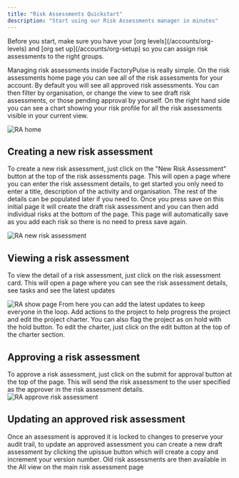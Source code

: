```yaml
---
title: "Risk Assessments Quickstart"
description: "Start using our Risk Assessments manager in minutes"
---
```


<Warning>
Before you start, make sure you have your [org levels](/accounts/org-levels) and [org set up](/accounts/org-setup) so you can assign risk assessments to the right groups.
</Warning>

Managing risk assessments inside FactoryPulse is really simple. On the risk assessments home page you can see all of the risk assessments for your account. By default you will see all approved risk assessments. You can then filter by organisation, or change the view to see draft risk assessments, or those pending approval by yourself.
On the right hand side you can see a chart showing your risk profile for all the risk assessments visible in your current view.

<img src="/images/ra/dashboard.png" alt="RA home" className="rounded-lg border-2 border-gray-200 shadow-lg"  />

## Creating a new risk assessment
To create a new risk assessment, just click on the "New Risk Assessment" button at the top of the risk assessments page. This will open a page where you can enter the risk assessment details, to get started you only need to enter a title, description of the activity and organisation. The rest of the details can be populated later if you need to. Once you press save on this initial page it will create the draft risk assessment and you can then add individual risks at the bottom of the page. This page will automatically save as you add each risk so there is no need to press save again.

<img src="/images/ra/new.png" alt="RA new risk assessment" className="rounded-lg border-2 border-gray-200 shadow-lg" />

## Viewing a risk assessment
To view the detail of a risk assessment, just click on the risk assessment card. This will open a page where you can see the risk assessment details, see tasks and see the latest updates

<img src="/images/ra/show.png" alt="RA show page" className="rounded-lg border-2 border-gray-200 shadow-lg" />
From here you can add the latest updates to keep everyone in the loop. Add actions to the project to help progress the project and edit the project charter. You can also flag the project as on hold with the hold button.
To edit the charter, just click on the edit button at the top of the charter section.

## Approving a risk assessment
To approve a risk assessment, just click on the submit for approval button at the top of the page. This will send the risk assessment to the user specified as the approver in the risk assessment details.
<img src="/images/ra/approve.png" alt="RA approve risk assessment" className="rounded-lg border-2 border-gray-200 shadow-lg" />

## Updating an approved risk assessment
Once an assessment is approved it is locked to changes to preserve your audit trail, to update an approved assessment you can create a new draft assessment by clicking the upissue button which will create a copy and increment your version number. Old risk assessments are then available in the All view on the main risk assessment page
